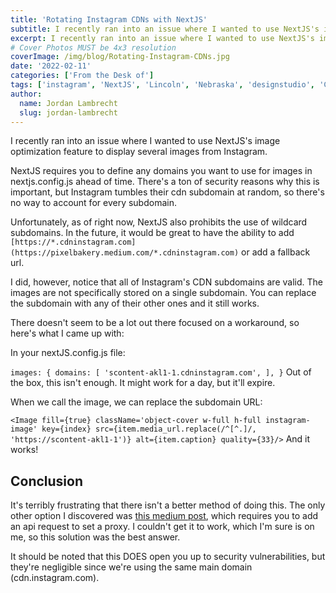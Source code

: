 ```yaml
---
title: 'Rotating Instagram CDNs with NextJS'
subtitle: I recently ran into an issue where I wanted to use NextJS's image optimization feature to display several images from Instagram.
excerpt: I recently ran into an issue where I wanted to use NextJS's image optimization feature to display several images from Instagram.
# Cover Photos MUST be 4x3 resolution
coverImage: /img/blog/Rotating-Instagram-CDNs.jpg
date: '2022-02-11'
categories: ['From the Desk of']
tags: ['instagram', 'NextJS', 'Lincoln', 'Nebraska', 'designstudio', 'CDNs', 'pixel bakery']
author:
  name: Jordan Lambrecht
  slug: jordan-lambrecht
---
```

I recently ran into an issue where I wanted to use NextJS's image optimization feature to display several images from Instagram.

NextJS requires you to define any domains you want to use for images in nextjs.config.js ahead of time. There's a ton of security reasons why this is important, but Instagram tumbles their cdn subdomain at random, so there's no way to account for every subdomain.

Unfortunately, as of right now, NextJS also prohibits the use of wildcard subdomains. In the future, it would be great to have the ability to add `[https://*.cdninstagram.com](https://pixelbakery.medium.com/*.cdninstagram.com)` or add a fallback url.

I did, however, notice that all of Instagram's CDN subdomains are valid. The images are not specifically stored on a single subdomain. You can replace the subdomain with any of their other ones and it still works.

There doesn't seem to be a lot out there focused on a workaround, so here's what I came up with:

In your nextJS.config.js file:

`images: { domains: [ 'scontent-akl1-1.cdninstagram.com', ], }`
Out of the box, this isn't enough. It might work for a day, but it'll expire.

When we call the image, we can replace the subdomain URL:

`<Image fill={true} className='object-cover w-full h-full instagram-image' key={index} src={item.media_url.replace(/^[^.]/, 'https://scontent-akl1-1')} alt={item.caption} quality={33}/>`
And it works!

## Conclusion

It's terribly frustrating that there isn't a better method of doing this. The only other option I discovered was [this medium post](https://medium.com/bb-tutorials-and-thoughts/next-js-how-to-proxy-to-backend-server-987174737331), which requires you to add an api request to set a proxy. I couldn't get it to work, which I'm sure is on me, so this solution was the best answer.

It should be noted that this DOES open you up to security vulnerabilities, but they're negligible since we're using the same main domain (cdn.instagram.com).

[](https://medium.com/m/signin?actionUrl=https%3A%2F%2Fmedium.com%2F_%2Fvote%2Fp%2Fab45b58382ca&operation=register&redirect=https%3A%2F%2Fpixelbakery.medium.com%2Frotating-instagram-cdns-with-nextjs-ab45b58382ca&user=Pixel+Bakery&userId=c5edb7b5d543&source=-----ab45b58382ca---------------------clap_footer--------------)